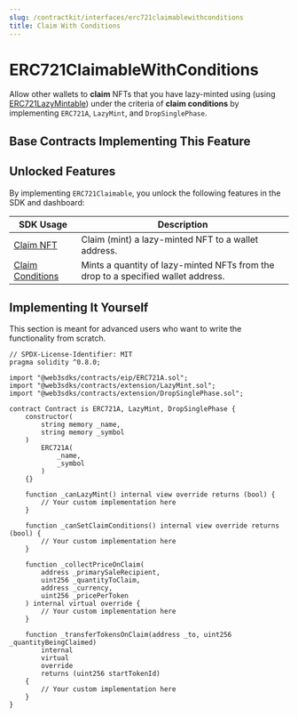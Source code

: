 ```yaml
---
slug: /contractkit/interfaces/erc721claimablewithconditions
title: Claim With Conditions
---
```



# ERC721ClaimableWithConditions

Allow other wallets to **claim** NFTs that you have lazy-minted using (using [ERC721LazyMintable](/contractkit/interfaces/erc721lazymintable))
under the criteria of **claim conditions** by implementing `ERC721A`, `LazyMint`, and `DropSinglePhase`.

<ViewContractCodeButton
  link="https://github.com/web3sdks/contracts/blob/main/contracts/extension/DropSinglePhase.sol"
  name="DropSinglePhase"
/>

## Base Contracts Implementing This Feature

<div className="row" style={{ marginBottom: 24 }}>
  <div className="col col--6" style={{ padding: 8 }}>
    <QuickstartCard
      name="ERC721 Delayed Reveal"
      link="/contractkit/base-contracts/erc-721/erc721delayedreveal"
      image="/assets/icons/general.png"
    />
  </div>
  <div className="col col--6" style={{ padding: 8 }}>
    <QuickstartCard
      name="ERC721 Drop"
      link="/contractkit/base-contracts/erc-721/erc721drop"
      image="/assets/icons/general.png"
    />
  </div>
</div>

## Unlocked Features

By implementing `ERC721Claimable`, you unlock the following features in the SDK and dashboard:

| SDK Usage                                                                                      | Description                                                                       |
| ---------------------------------------------------------------------------------------------- | --------------------------------------------------------------------------------- |
| [Claim NFT](/sdk/interacting-with-contracts/erc721lazymintable#claim-a-lazy-minted-nft)        | Claim (mint) a lazy-minted NFT to a wallet address.                               |
| [Claim Conditions](/sdk/interacting-with-contracts/erc721Claimable#configure-claim-conditions) | Mints a quantity of lazy-minted NFTs from the drop to a specified wallet address. |

## Implementing It Yourself

This section is meant for advanced users who want to write the functionality from scratch.

```solidity
// SPDX-License-Identifier: MIT
pragma solidity ^0.8.0;

import "@web3sdks/contracts/eip/ERC721A.sol";
import "@web3sdks/contracts/extension/LazyMint.sol";
import "@web3sdks/contracts/extension/DropSinglePhase.sol";

contract Contract is ERC721A, LazyMint, DropSinglePhase {
    constructor(
        string memory _name,
        string memory _symbol
    )
        ERC721A(
            _name,
            _symbol
        )
    {}

    function _canLazyMint() internal view override returns (bool) {
        // Your custom implementation here
    }

    function _canSetClaimConditions() internal view override returns (bool) {
        // Your custom implementation here
    }

    function _collectPriceOnClaim(
        address _primarySaleRecipient,
        uint256 _quantityToClaim,
        address _currency,
        uint256 _pricePerToken
    ) internal virtual override {
        // Your custom implementation here
    }

    function _transferTokensOnClaim(address _to, uint256 _quantityBeingClaimed)
        internal
        virtual
        override
        returns (uint256 startTokenId)
    {
        // Your custom implementation here
    }
}
```
